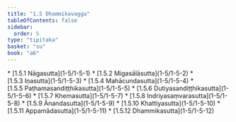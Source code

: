 ```yaml
---
title: "1.5 Dhammikavagga"
tableOfContents: false
sidebar:
  order: 5
type: "tipitaka"
basket: "su"
book: "a6"
---
```



<DynamicBreadcrumb />



<TableOfContents book="a6" section="1.5">
* [1.5.1 Nāgasutta](1-5/1-5-1)
* [1.5.2 Migasālāsutta](1-5/1-5-2)
* [1.5.3 Iṇasutta](1-5/1-5-3)
* [1.5.4 Mahācundasutta](1-5/1-5-4)
* [1.5.5 Paṭhamasandiṭṭhikasutta](1-5/1-5-5)
* [1.5.6 Dutiyasandiṭṭhikasutta](1-5/1-5-6)
* [1.5.7 Khemasutta](1-5/1-5-7)
* [1.5.8 Indriyasaṃvarasutta](1-5/1-5-8)
* [1.5.9 Ānandasutta](1-5/1-5-9)
* [1.5.10 Khattiyasutta](1-5/1-5-10)
* [1.5.11 Appamādasutta](1-5/1-5-11)
* [1.5.12 Dhammikasutta](1-5/1-5-12)
</TableOfContents>